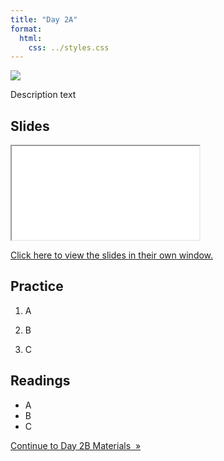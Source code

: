 ```yaml
---
title: "Day 2A"
format:
  html:
    css: ../styles.css
---
```


![](../img/statistics_2780E3.svg){.hero}

Description text

## Slides

<iframe class="slide-deck" src="./Slides/2A_Slides.html" title="Day 2A Slideshow">
</iframe>

[Click here to view the slides in their own window.](./Slides/02A_Slides.html)

## Practice

1.    A

2.    B

3.    C

## Readings

  -   A
  -   B
  -   C

::: {.text-center}
<a href="day2B.html" class="btn btn-primary mt-5" role="button" >Continue to Day 2B Materials&nbsp;&nbsp;&raquo;</a>
:::